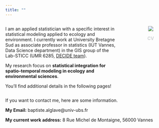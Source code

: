 ```yaml
---
title: ""
---
```


:::: {.columns}
::: {.column width="75%"}

I am an applied statistician with a specific interest in statistical modeling applied to ecology and environment. I currently work at University Bretagne Sud as associate professor in statistics (IUT Vannes, Data Science department) in the GIS group of the Lab-STICC (UMR 6285, <a href="https://labsticc.fr/fr/equipes/decide"> DECIDE team</a>).

My research focus on **statistical integration for spatio-temporal modeling in ecology and environmental sciences**.

You'll find additional details in the following pages!

:::
::: {.column width="5%"}

:::
::: {.column width="20%"}
<center>
![](ressource/images/baptiste_alglave.jpg)

<a href="ressource/pdf/cv_baptiste_alglave.pdf" style="color:#d0d3d4;font-weight:bold;text-decoration:none">CV</a>
</center>
:::
::::


If you want to contact me, here are some information.

**My Email:** baptiste.alglave@univ-ubs.fr

**My current work address:** 8 Rue Michel de Montaigne, 56000 Vannes